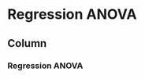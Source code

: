 Regression ANOVA  {data-navmenu="Modelling Data"}
==================================

Column {.tabset}
------------------

### Regression ANOVA

